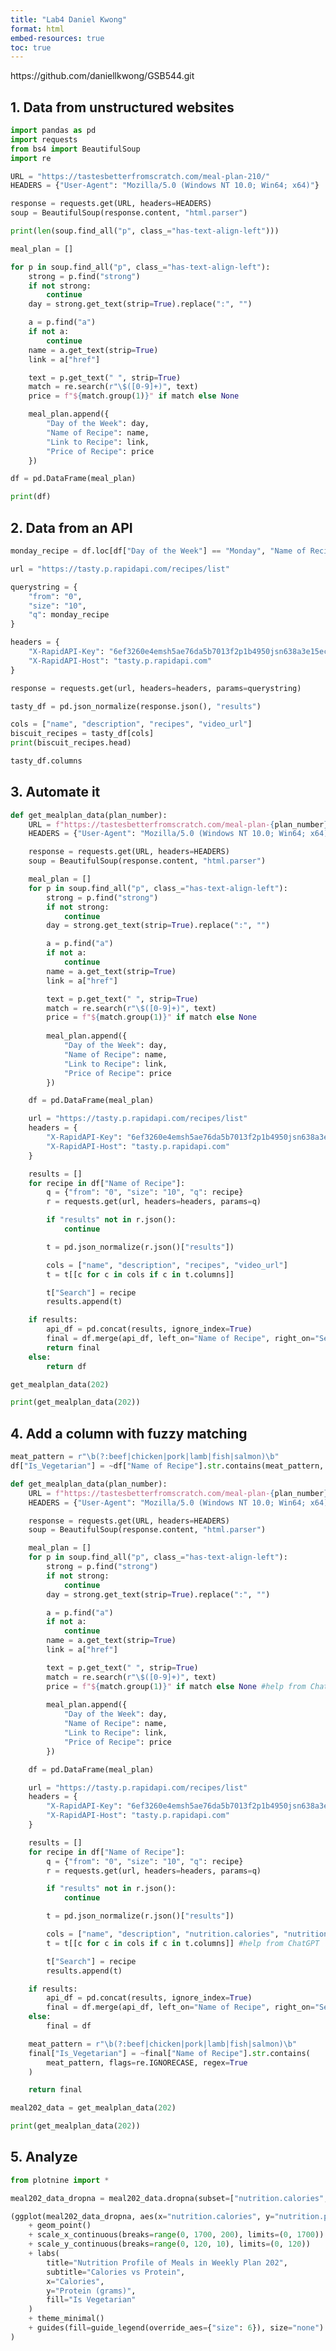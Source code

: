 ```yaml
---
title: "Lab4 Daniel Kwong"
format: html
embed-resources: true
toc: true
---
```

https://github.com/daniellkwong/GSB544.git 

## 1. Data from unstructured websites
```python
import pandas as pd
import requests
from bs4 import BeautifulSoup
import re
```

```python
URL = "https://tastesbetterfromscratch.com/meal-plan-210/"
HEADERS = {"User-Agent": "Mozilla/5.0 (Windows NT 10.0; Win64; x64)"}

response = requests.get(URL, headers=HEADERS)
soup = BeautifulSoup(response.content, "html.parser")
```

```python
print(len(soup.find_all("p", class_="has-text-align-left")))
```

```python
meal_plan = []

for p in soup.find_all("p", class_="has-text-align-left"):
    strong = p.find("strong")
    if not strong:
        continue
    day = strong.get_text(strip=True).replace(":", "")

    a = p.find("a")
    if not a:
        continue
    name = a.get_text(strip=True)
    link = a["href"]

    text = p.get_text(" ", strip=True)   
    match = re.search(r"\$([0-9]+)", text)
    price = f"${match.group(1)}" if match else None

    meal_plan.append({
        "Day of the Week": day,
        "Name of Recipe": name,
        "Link to Recipe": link,
        "Price of Recipe": price
    })

df = pd.DataFrame(meal_plan)

print(df)
```

## 2. Data from an API
```python
monday_recipe = df.loc[df["Day of the Week"] == "Monday", "Name of Recipe"].iloc[0]

url = "https://tasty.p.rapidapi.com/recipes/list"

querystring = {
    "from": "0",
    "size": "10",  
    "q": monday_recipe  
}

headers = {
    "X-RapidAPI-Key": "6ef3260e4emsh5ae76da5b7013f2p1b4950jsn638a3e15ec8a",
    "X-RapidAPI-Host": "tasty.p.rapidapi.com"
}

response = requests.get(url, headers=headers, params=querystring)

tasty_df = pd.json_normalize(response.json(), "results")

cols = ["name", "description", "recipes", "video_url"]  
biscuit_recipes = tasty_df[cols]
print(biscuit_recipes.head)
```

```python
tasty_df.columns
```

## 3. Automate it
```python
def get_mealplan_data(plan_number):
    URL = f"https://tastesbetterfromscratch.com/meal-plan-{plan_number}/"
    HEADERS = {"User-Agent": "Mozilla/5.0 (Windows NT 10.0; Win64; x64)"}

    response = requests.get(URL, headers=HEADERS)
    soup = BeautifulSoup(response.content, "html.parser")

    meal_plan = []
    for p in soup.find_all("p", class_="has-text-align-left"):
        strong = p.find("strong")
        if not strong:
            continue
        day = strong.get_text(strip=True).replace(":", "")

        a = p.find("a")
        if not a:
            continue
        name = a.get_text(strip=True)
        link = a["href"]

        text = p.get_text(" ", strip=True)
        match = re.search(r"\$([0-9]+)", text)
        price = f"${match.group(1)}" if match else None
        
        meal_plan.append({
            "Day of the Week": day,
            "Name of Recipe": name,
            "Link to Recipe": link,
            "Price of Recipe": price
        })

    df = pd.DataFrame(meal_plan)

    url = "https://tasty.p.rapidapi.com/recipes/list"
    headers = {
        "X-RapidAPI-Key": "6ef3260e4emsh5ae76da5b7013f2p1b4950jsn638a3e15ec8a",
        "X-RapidAPI-Host": "tasty.p.rapidapi.com"
    }

    results = []
    for recipe in df["Name of Recipe"]:
        q = {"from": "0", "size": "10", "q": recipe}
        r = requests.get(url, headers=headers, params=q)

        if "results" not in r.json():
            continue

        t = pd.json_normalize(r.json()["results"])

        cols = ["name", "description", "recipes", "video_url"]
        t = t[[c for c in cols if c in t.columns]]

        t["Search"] = recipe
        results.append(t)

    if results:
        api_df = pd.concat(results, ignore_index=True)
        final = df.merge(api_df, left_on="Name of Recipe", right_on="Search", how="left")
        return final
    else:
        return df
```

```python
get_mealplan_data(202)

print(get_mealplan_data(202))
```

## 4. Add a column with fuzzy matching
```python
meat_pattern = r"\b(?:beef|chicken|pork|lamb|fish|salmon)\b"
df["Is_Vegetarian"] = ~df["Name of Recipe"].str.contains(meat_pattern, flags=re.IGNORECASE, regex=True)
```

```python
def get_mealplan_data(plan_number):
    URL = f"https://tastesbetterfromscratch.com/meal-plan-{plan_number}/"
    HEADERS = {"User-Agent": "Mozilla/5.0 (Windows NT 10.0; Win64; x64)"}

    response = requests.get(URL, headers=HEADERS)
    soup = BeautifulSoup(response.content, "html.parser")

    meal_plan = []
    for p in soup.find_all("p", class_="has-text-align-left"):
        strong = p.find("strong")
        if not strong:
            continue
        day = strong.get_text(strip=True).replace(":", "")

        a = p.find("a")
        if not a:
            continue
        name = a.get_text(strip=True)
        link = a["href"]

        text = p.get_text(" ", strip=True)
        match = re.search(r"\$([0-9]+)", text)
        price = f"${match.group(1)}" if match else None #help from ChatGPT
        
        meal_plan.append({
            "Day of the Week": day,
            "Name of Recipe": name,
            "Link to Recipe": link,
            "Price of Recipe": price
        })

    df = pd.DataFrame(meal_plan)

    url = "https://tasty.p.rapidapi.com/recipes/list"
    headers = {
        "X-RapidAPI-Key": "6ef3260e4emsh5ae76da5b7013f2p1b4950jsn638a3e15ec8a",
        "X-RapidAPI-Host": "tasty.p.rapidapi.com"
    }

    results = []
    for recipe in df["Name of Recipe"]:
        q = {"from": "0", "size": "10", "q": recipe}
        r = requests.get(url, headers=headers, params=q)

        if "results" not in r.json():
            continue

        t = pd.json_normalize(r.json()["results"])

        cols = ["name", "description", "nutrition.calories", "nutrition.protein", "recipes", "video_url"]
        t = t[[c for c in cols if c in t.columns]] #help from ChatGPT

        t["Search"] = recipe
        results.append(t)

    if results:
        api_df = pd.concat(results, ignore_index=True)
        final = df.merge(api_df, left_on="Name of Recipe", right_on="Search", how="left")
    else:
        final = df

    meat_pattern = r"\b(?:beef|chicken|pork|lamb|fish|salmon)\b"
    final["Is_Vegetarian"] = ~final["Name of Recipe"].str.contains(
        meat_pattern, flags=re.IGNORECASE, regex=True
    )

    return final
```

```python
meal202_data = get_mealplan_data(202)

print(get_mealplan_data(202))
```

## 5. Analyze
```python
from plotnine import *
```

```python
meal202_data_dropna = meal202_data.dropna(subset=["nutrition.calories", "nutrition.protein"])

(ggplot(meal202_data_dropna, aes(x="nutrition.calories", y="nutrition.protein", fill="Is_Vegetarian", size=2))
    + geom_point()  
    + scale_x_continuous(breaks=range(0, 1700, 200), limits=(0, 1700))
    + scale_y_continuous(breaks=range(0, 120, 10), limits=(0, 120))
    + labs(
        title="Nutrition Profile of Meals in Weekly Plan 202",
        subtitle="Calories vs Protein",
        x="Calories",
        y="Protein (grams)",
        fill="Is Vegetarian"
    )
    + theme_minimal()
    + guides(fill=guide_legend(override_aes={"size": 6}), size="none") #help from ChatGPT
)
```